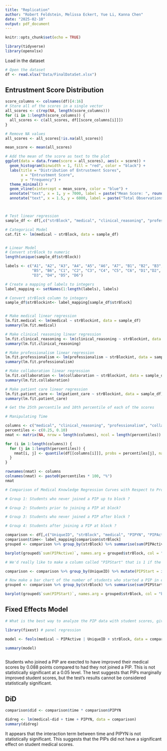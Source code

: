 ```yaml
---
title: "Replication"
author: "Robert Feldstein, Melissa Eckert, Yue Li, Kanna Chen"
date: "2025-02-10"
output: pdf_document
---
```


```r
knitr::opts_chunk$set(echo = TRUE)
```

```r
library(tidyverse)
library(openxlsx)

```

Load in the dataset
```r
# Open the dataset
df <- read.xlsx("Data/FinalDataSet.xlsx")
```

## Entrustment Score Distribution

```r

score_columns <- colnames(df)[4:16]
# Store all of the scores in a single vector
all_scores <- c(rep(NA, length(score_columns)))
for (i in 1:length(score_columns)) {
  all_scores <- c(all_scores, df[[score_columns[i]]])
}

# Remove NA values 
all_scores <- all_scores[!is.na(all_scores)]

mean_score <- mean(all_scores)

# Add the mean of the score as text to the plot
ggplot(data = data.frame(score = all_scores), aes(x = score)) +
  geom_histogram(binwidth = 1, fill = "red", color = "black") +
  labs(title = "Distribution of Entrustment Scores",
       x = "Entrustment Score",
       y = "Frequency") +
  theme_minimal() +
  geom_vline(xintercept = mean_score, color = "blue") +
  annotate("text", x = 1, y = 7000, label = paste("Mean Score: ", round(mean_score, 2))) +
  annotate("text", x = 1.5, y = 6000, label = paste("Total Observations: ", length(all_scores)))




```

```r
# Test linear regression
sample_df <- df[,c("strBlock", "medical", "clinical_reasoning", "professionalism", "collaboration", "patient_care")]

# Categorical Model
cat.fit <- lm(medical ~ strBlock, data = sample_df)


# Linear Model
# Convert strBlock to numeric 
length(unique(sample_df$strBlock))

labels <- c("A1", "A2", "A3", "A4", "A5", "A6", "A7", "B1", "B2", "B3", "B4", 
            "B5", "B6", "C1", "C2", "C3", "C4", "C5", "C6", "D1","D2", 
            "D3", "D4", "D5", "D6")

# Create a mapping of labels to integers
label_mapping <- setNames(1:length(labels), labels)

# Convert strBlock column to integers
sample_df$strBlockint<- label_mapping[sample_df$strBlock]


# Make medical linear regression
lm.fit.medical <- lm(medical ~ strBlockint, data = sample_df)
summary(lm.fit.medical)

# Make clinical reasoning linear regression
lm.fit.clinical_reasoning <- lm(clinical_reasoning ~ strBlockint, data = sample_df)
summary(lm.fit.clinical_reasoning)

# Make professionalism linear regression
lm.fit.professionalism <- lm(professionalism ~ strBlockint, data = sample_df)
summary(lm.fit.professionalism)

# Make collaboration linear regression
lm.fit.collaboration <- lm(collaboration ~ strBlockint, data = sample_df)
summary(lm.fit.collaboration)

# Make patient care linear regression
lm.fit.patient_care <- lm(patient_care ~ strBlockint, data = sample_df)
summary(lm.fit.patient_care)


```
```r
# Get the 25th percentile and 10th percentile of each of the scores

# Manipulating Time

columns <- c("medical", "clinical_reasoning", "professionalism", "collaboration", "patient_care")
percentiles <- c(0.25, 0.10)
nmat <- matrix(NA, nrow = length(columns), ncol = length(percentiles))

for (i in 1:length(columns)) {
  for (j in 1:length(percentiles)) {
    nmat[i, j] <- quantile(df[[columns[i]]], probs = percentiles[j], na.rm=T)
  }
}

rownames(nmat) <- columns
colnames(nmat) <- paste0(percentiles * 100, "%")
nmat


```


```r

# Comparison of Medical Knowledge Regression Curves with Respect to Professional Improvement Plans

# Group 1: Students who never joined a PIP up to block ? 

# Group 2: Students prior to joining a PIP at block?

# Group 3: Students who never joined a PIP after block ?

# Group 4: Students after joining a PIP at block ?

comparison <- df[,c("UniqueID", "strBlock", "medical", "PIPYN", "PIPActive")]
comparison$time<- label_mapping[comparison$strBlock]
grouped <- comparison %>% group_by(strBlock) %>% summarise(sum(PIPActive))

barplot(grouped$`sum(PIPActive)`, names.arg = grouped$strBlock, col = "blue", main = "PIP Active by Block", xlab = "Block", ylab = "Number of Students")


```

```r
# We'd really like to make a column called "PIPStart" that is 1 if the student started a PIP in that block and 0 otherwise

comparison <- comparison %>% group_by(UniqueID) %>% mutate(PIPStart = ifelse(PIPActive == 1 & lag(PIPActive) == 0, 1, 0))

# Now make a bar chart of the number of students who started a PIP in each block
grouped <- comparison %>% group_by(strBlock) %>% summarise(sum(PIPStart))

barplot(grouped$`sum(PIPStart)`, names.arg = grouped$strBlock, col = "blue", main = "PIP Start by Block", xlab = "Block", ylab = "Number of Students")


```


## Fixed Effects Model

```r
# What is the best way to analyze the PIP data with student scores, given that students start PIPs at different times?

library(fixest) # panel regression

model <- feols(medical ~ PIPActive | UniqueID + strBlock, data = comparison)

summary(model)



```


Students who joined a PIP are exected to have improved their medical scores by 0.088 points compared to had they not joined a PIP. This is not statistically significant at a 0.05 level. The test suggests that PIPs marginally improved student scores, but the test's results cannot be considered statistically significant. 


## DiD

```r
comparison$did <- comparison$time * comparison$PIPYN

didreg <- lm(medical~did + time + PIPYN, data = comparison)
summary(didreg)
```

It appears that the interaction term between time and PIPYN is not statistically significant. This suggests that the PIPs did not have a significant effect on student medical scores.


